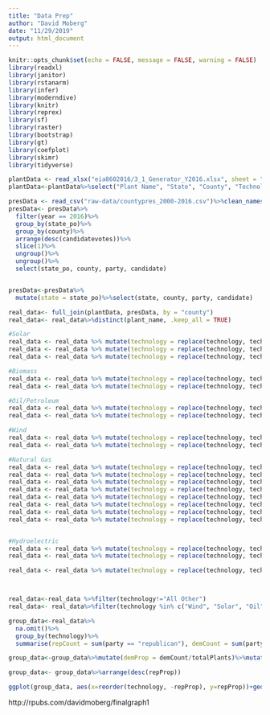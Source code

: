 ```yaml
---
title: "Data Prep"
author: "David Moberg"
date: "11/29/2019"
output: html_document
---
```


```r
knitr::opts_chunk$set(echo = FALSE, message = FALSE, warning = FALSE)
library(readxl)
library(janitor)
library(rstanarm)
library(infer)
library(moderndive)
library(knitr)
library(reprex)
library(sf)
library(raster)
library(bootstrap)
library(gt)
library(coefplot)
library(skimr)
library(tidyverse)
```

```r
plantData <- read_xlsx("eia8602016/3_1_Generator_Y2016.xlsx", sheet = "Operable", skip = 1, n_max = 20724)
plantData<-plantData%>%select("Plant Name", "State", "County", "Technology", "Operating Year")%>%clean_names()
```

```r
presData <- read_csv("raw-data/countypres_2000-2016.csv")%>%clean_names()
presData<- presData%>%
  filter(year == 2016)%>%
  group_by(state_po)%>%
  group_by(county)%>%
  arrange(desc(candidatevotes))%>%
  slice(1)%>%
  ungroup()%>%
  ungroup()%>%
  select(state_po, county, party, candidate)


presData<-presData%>%
  mutate(state = state_po)%>%select(state, county, party, candidate)
```

```r
real_data<- full_join(plantData, presData, by = "county")
real_data<- real_data%>%distinct(plant_name, .keep_all = TRUE)
```

```r
#Solar
real_data <- real_data %>% mutate(technology = replace(technology, technology == "Solar Thermal without Energy Storage", "Solar"))
real_data <- real_data %>% mutate(technology = replace(technology, technology == "Solar Photovoltaic", "Solar"))
real_data <- real_data %>% mutate(technology = replace(technology, technology == "Solar Thermal with Energy Storage", "Solar"))

#Biomass
real_data <- real_data %>% mutate(technology = replace(technology, technology == "Wood/Wood Waste Biomass", "Biomass"))
real_data <- real_data %>% mutate(technology = replace(technology, technology == "Other Waste Biomass", "Biomass"))

#Oil/Petroleum
real_data <- real_data %>% mutate(technology = replace(technology, technology == "Petroleum Coke", "Oil"))
real_data <- real_data %>% mutate(technology = replace(technology, technology == "Petroleum Liquids", "Oil"))

#Wind
real_data <- real_data %>% mutate(technology = replace(technology, technology == "Onshore Wind Turbine", "Wind"))
real_data <- real_data %>% mutate(technology = replace(technology, technology == "Offshore Wind Turbine", "Wind"))

#Natural Gas
real_data <- real_data %>% mutate(technology = replace(technology, technology == "Other Natural Gas", "Natural Gas"))
real_data <- real_data %>% mutate(technology = replace(technology, technology == "Other Gases", "Natural Gas"))
real_data <- real_data %>% mutate(technology = replace(technology, technology == "", "Natural Gas"))
real_data <- real_data %>% mutate(technology = replace(technology, technology == "Natural Gas with Compressed Air Storage", "Natural Gas"))
real_data <- real_data %>% mutate(technology = replace(technology, technology == "Natural Gas Steam Turbine", "Natural Gas"))
real_data <- real_data %>% mutate(technology = replace(technology, technology == "Natural Gas Internal Combustion Engine", "Natural Gas"))
real_data <- real_data %>% mutate(technology = replace(technology, technology == "Natural Gas Fired Combustion Turbine", "Natural Gas"))
real_data <- real_data %>% mutate(technology = replace(technology, technology == "Natural Gas Fired Combined Cycle", "Oil"))


#Hydroelectric
real_data <- real_data %>% mutate(technology = replace(technology, technology == "Conventional Hydroelectric", "Hydroelectric"))
real_data <- real_data %>% mutate(technology = replace(technology, technology == "Hydroelectric Pumped Storage", "Hydroelectric"))

real_data <- real_data %>% mutate(technology = replace(technology, technology == "Conventional Steam Coal", "Coal"))



real_data<-real_data %>%filter(technology!="All Other")
real_data<- real_data%>%filter(technology %in% c("Wind", "Solar", "Oil", "Nuclear", "Natural Gas", "Hydroelectric", "Geothermal", "Coal", "Biomass"))
```

```r

group_data<-real_data%>%
  na.omit()%>%
  group_by(technology)%>%
  summarise(repCount = sum(party == "republican"), demCount = sum(party == "democrat"), totalPlants = n())

group_data<-group_data%>%mutate(demProp = demCount/totalPlants)%>%mutate(repProp = repCount/totalPlants)

group_data<- group_data%>%arrange(desc(repProp))
```

```r
ggplot(group_data, aes(x=reorder(technology, -repProp), y=repProp))+geom_col()+labs(x = "Generation Method", y= "Proportion of Republican Counties")
```


http://rpubs.com/davidmoberg/finalgraph1
